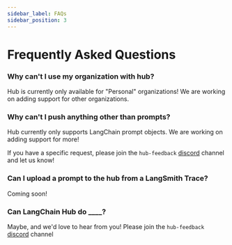```yaml
---
sidebar_label: FAQs
sidebar_position: 3
---
```

# Frequently Asked Questions

### Why can't I use my organization with hub?

Hub is currently only available for "Personal" organizations! We are working on adding support for other organizations.

### Why can't I push anything other than prompts?

Hub currently only supports LangChain prompt objects. We are working on adding support for more!

If you have a specific request, please join the `hub-feedback` [discord](https://discord.gg/6adMQxSpJS) channel and let us know!

### Can I upload a prompt to the hub from a LangSmith Trace?

Coming soon!

### Can LangChain Hub do ____?

Maybe, and we'd love to hear from you! Please join the `hub-feedback` [discord](https://discord.gg/6adMQxSpJS) channel